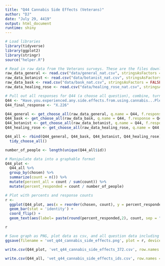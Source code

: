 ```yaml
---
title: "Q44 Cannabis Side Effects (Veterans)"
author: "DJ"
date: "July 29, 4419"
output: html_document
runtime: shiny
---
```


```r
# Load libraries
library(tidyverse)
library(ggplot2)
library(stringr)
source("helper.R")
```

```r
# Read in raw data from the Veterans surveys. These are the files downloaded from survey monkey saved as a .csv
raw_data_general <- read.csv("data/general_nat.csv", stringsAsFactors = FALSE)
raw_data_botanist <- read.csv("data/botanist_nat.csv", stringsAsFactors = FALSE)
raw_data_bask <- read.csv("data/bask_nat.csv", stringsAsFactors = FALSE)
raw_data_healing_rose <- read.csv("data/healing_rose_nat.csv", stringsAsFactors = FALSE)
```

```r
# Pull out all responses for Q44 (a choose all question), combine, turn into a tidy data format for further processing then determine 'question n'
Q44 <- "Have.you.experienced.any.side.effects.from.using.cannabis...Please.select.all.that.apply."
Q44_final_response <- "X.226"

Q44_general <- get_choose_all(raw_data_general, q.name = Q44, f.response = Q44_final_response)
Q44_bask <- get_choose_all(raw_data_bask, q.name = Q44, f.response = Q44_final_response)
Q44_botanist <- get_choose_all(raw_data_botanist, q.name = Q44, f.response = Q44_final_response)
Q44_healing_rose <- get_choose_all(raw_data_healing_rose, q.name = Q44, f.response = Q44_final_response)

Q44_all <- rbind(Q44_general, Q44_bask, Q44_botanist, Q44_healing_rose) %>%
  tidy_choose_all()

number_of_people <- length(unique(Q44_all$id))
```

```r
# Manipulate data into a graphable format
Q44_plot <-
  Q44_all %>%
  group_by(chosen) %>%
  summarize(count = n()) %>%
  mutate(percent_all = count / sum(count)) %>%
  mutate(percent_responded = count / number_of_people)
```

```r
# Plot with percents and response counts
r <- 
  ggplot(Q44_plot, aes(x = reorder(chosen, count), y = percent_responded)) +
  geom_bar(stat = 'identity') +
  coord_flip() +
  geom_text(aes(label= paste(round(percent_responded,2), count, sep = "***")))

r
```

```r
# Save graph as PNG, plot data as csv, and all question data including response IDs as csv (save question n and N at end of plot file as "_x.x")
ggsave(filename = 'vet_q44_cannabis_side_effects.png', plot = r, device = 'png')

write.csv(Q44_plot, 'vet_q44_cannabis_side_effects_372.csv', row.names = FALSE)

write.csv(Q44_all, 'vet_q44_cannabis_side_effects_ids.csv', row.names = FALSE)
```
